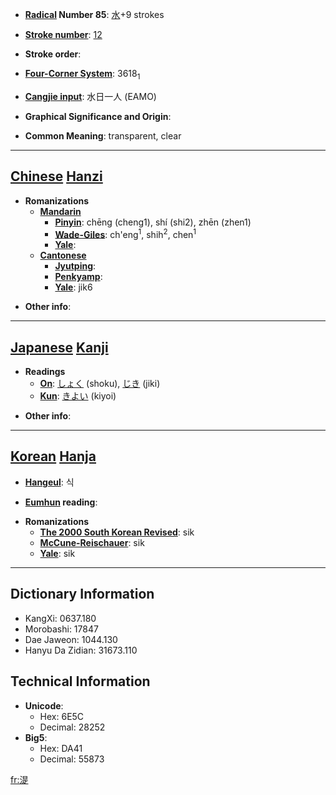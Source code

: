 * '''[[Wiktionary:Chinese radical index| Radical]] Number 85''': [[Wiktionary:Chinese radical index 水|水]]+9 strokes

* '''[[Wiktionary:Chinese total strokes index|Stroke number]]''': [[Wiktionary:Chinese total strokes index 12|12]]

* '''Stroke order''': 

* '''[[Wiktionary:Chinese four corner index|Four-Corner System]]''': 3618<sub>1</sub>

* '''[[Wiktionary:Chinese Cangjie index|Cangjie input]]''': 水日一人 (EAMO)

* '''Graphical Significance and Origin''': 

* '''Common Meaning''': transparent, clear

----

== [[Chinese]] [[Hanzi]] ==

* '''Romanizations'''
** '''[[Mandarin]]'''
*** '''[[Pinyin]]''': chēng (cheng1), shí (shi2), zhēn (zhen1)
*** '''[[Wade-Giles]]''': ch'eng<sup>1</sup>, shih<sup>2</sup>, chen<sup>1</sup>
*** '''[[Yale]]''': 
** '''[[Cantonese]]'''
*** '''[[Jyutping]]''':
*** '''[[Penkyamp]]''': 
*** '''[[Yale]]''': jik6

* '''Other info''': 

----

== [[Japanese]] [[Kanji]] ==

* '''Readings'''
** '''[[On]]''': [[しょく]] (shoku), [[じき]] (jiki)
** '''[[Kun]]''': [[きよい]] (kiyoi)

* '''Other info''':  

----

== [[Korean]] [[Hanja]] ==

* '''[[Hangeul]]''': 식

* '''[[Eumhun]] reading''': 

* '''Romanizations'''
** '''[[The 2000 South Korean Revised Romanization|The 2000 South Korean Revised]]''': sik
** '''[[McCune-Reischauer]]''': sik
** '''[[Yale]]''': sik

----

== Dictionary Information ==

* KangXi: 0637.180
* Morobashi: 17847
* Dae Jaweon: 1044.130
* Hanyu Da Zidian: 31673.110

== Technical Information ==

* '''Unicode''':
** Hex: 6E5C
** Decimal: 28252
* '''Big5''':
** Hex: DA41
** Decimal: 55873

[[fr:湜]]